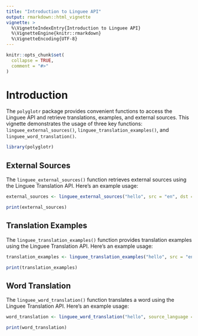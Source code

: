 ```yaml
---
title: "Introduction to Linguee API"
output: rmarkdown::html_vignette
vignette: >
  %\VignetteIndexEntry{Introduction to Linguee API}
  %\VignetteEngine{knitr::rmarkdown}
  %\VignetteEncoding{UTF-8}
---
```


```r
knitr::opts_chunk$set(
  collapse = TRUE,
  comment = "#>"
)
```

# Introduction

The `polyglotr` package provides convenient functions to access the Linguee API and retrieve translations, examples, and external sources. This vignette demonstrates the usage of three key functions: `linguee_external_sources()`, `linguee_translation_examples()`, and `linguee_word_translation()`.

```r

library(polyglotr)

```



## External Sources

The `linguee_external_sources()` function retrieves external sources using the Linguee Translation API. Here's an example usage:

```r

external_sources <- linguee_external_sources("hello", src = "en", dst = "de" ) 

print(external_sources)

```


## Translation Examples

The `linguee_translation_examples()` function provides translation examples using the Linguee Translation API. Here's an example usage:


```r

translation_examples <- linguee_translation_examples("hello", src = "en", dst = "de") 

print(translation_examples)
```



## Word Translation

The `linguee_word_translation()` function translates a word using the Linguee Translation API. Here's an example usage:


```r

word_translation <- linguee_word_translation("hello", source_language = "en", target_language = "de") 

print(word_translation)
```


